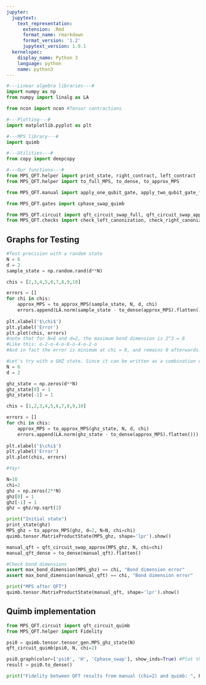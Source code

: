 ```yaml
---
jupyter:
  jupytext:
    text_representation:
      extension: .Rmd
      format_name: rmarkdown
      format_version: '1.2'
      jupytext_version: 1.9.1
  kernelspec:
    display_name: Python 3
    language: python
    name: python3
---
```


```python
#---Linear algebra libraries---#
import numpy as np
from numpy import linalg as LA

from ncon import ncon #Tensor contractions

#---Plotting---#
import matplotlib.pyplot as plt

#---MPS library---#
import quimb

#---Utilities---#
from copy import deepcopy

#---Our functions---#
from MPS_QFT.helper import print_state, right_contract, left_contract
from MPS_QFT.helper import to_full_MPS, to_dense, to_approx_MPS

from MPS_QFT.manual import apply_one_qubit_gate, apply_two_qubit_gate_full, apply_two_qubit_gate, max_bond_dimension, left_canonize, right_canonize

from MPS_QFT.gates import cphase_swap_quimb

from MPS_QFT.circuit import qft_circuit_swap_full, qft_circuit_swap_approx
from MPS_QFT.checks import check_left_canonization, check_right_canonization
```

## Graphs for Testing

```python
#Test precision with a random state
N = 6
d = 2
sample_state = np.random.rand(d**N)

chis = [2,3,4,5,6,7,8,9,10] 

errors = []
for chi in chis:
    approx_MPS = to_approx_MPS(sample_state, N, d, chi)
    errors.append(LA.norm(sample_state - to_dense(approx_MPS).flatten()))
    
plt.xlabel('$\chi$')
plt.ylabel('Error')
plt.plot(chis, errors)
#note that for N=6 and d=2, the maximum bond dimension is 2^3 = 8
#Like this: o-2-o-4-o-8-o-4-o-2-o
#And in fact the error is minimum at chi = 8, and remains 0 afterwards!
```

```python
#Let's try with a GHZ state. Since it can be written as a combination of only 2 separable states, we expect a chi=2 to suffice
N = 6
d = 2

ghz_state = np.zeros(d**N)
ghz_state[0] = 1
ghz_state[-1] = 1

chis = [1,2,3,4,5,6,7,8,9,10] 

errors = []
for chi in chis:
    approx_MPS = to_approx_MPS(ghz_state, N, d, chi)
    errors.append(LA.norm(ghz_state - to_dense(approx_MPS).flatten()))
    
plt.xlabel('$\chi$')
plt.ylabel('Error')
plt.plot(chis, errors)

#Yay!
```

```python
N=10
chi=2
ghz = np.zeros(2**N)
ghz[0] = 1
ghz[-1] = 1
ghz = ghz/np.sqrt(2)

print("Initial state")
print_state(ghz)
MPS_ghz = to_approx_MPS(ghz, d=2, N=N, chi=chi)
quimb.tensor.MatrixProductState(MPS_ghz, shape='lpr').show()

manual_qft = qft_circuit_swap_approx(MPS_ghz, N, chi=chi)
manual_qft_dense = to_dense(manual_qft).flatten()

#Check bond dimensions
assert max_bond_dimension(MPS_ghz) == chi, "Bond dimension error"
assert max_bond_dimension(manual_qft) == chi, "Bond dimension error"

print("MPS after QFT")
quimb.tensor.MatrixProductState(manual_qft, shape='lpr').show()
```

## Quimb implementation

```python
from MPS_QFT.circuit import qft_circuit_quimb
from MPS_QFT.helper import Fidelity

psi0 = quimb.tensor.tensor_gen.MPS_ghz_state(N)
qft_circuit_quimb(psi0, N, chi=2)

psi0.graph(color=['psi0', 'H', 'Cphase_swap'], show_inds=True) #Plot the network
result = psi0.to_dense()

print("Fidelity between QFT results from manual (chi=2) and quimb: ", Fidelity(manual_qft_dense, result))
```
